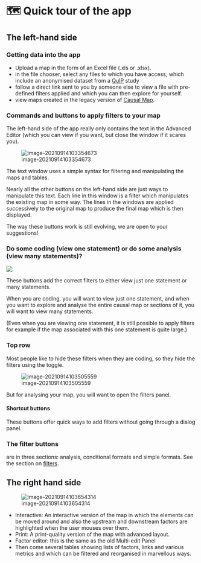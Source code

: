# 🗺 Quick tour of the app

## The left-hand side

### Getting data into the app

- Upload a map in the form of an Excel file (.xls or .xlsx).
- in the file chooser, select any files to which you have access, which include an anonymised dataset from a [QuIP](http://bathsdr.org/) study
- follow a direct link sent to you by someone else to view a file with pre-defined filters applied and which you can then explore for yourself.
- view maps created in the legacy version of [Causal Map](http://causalmap.app/).


### Commands and buttons to apply filters to your map

The left-hand side of the app really only contains the text in the Advanced Editor (which you can view if you want, but close the window if it scares you).

![image-20210914103354673](_assets/image-20210914103354673.png)

The text window uses a simple syntax for filtering and manipulating the maps and tables.

Nearly all the other buttons on the left-hand side are just ways to manipulate this text. Each line in this window is a filter which manipulates the existing map in some way. The lines in the windows are applied successively to the original map to produce the final map which is then displayed.

The way these buttons work is still evolving, we are open to your suggestions!

### Do some coding (view one statement) or do some analysis (view many statements)?

![](_assets/00600-tour0.png)

These buttons add the correct filters to either view just one statement or many statements. 

When you are coding, you will want to view just one statement, and when you want to explore and analyse the entire causal map or sections of it, you will want to view many statements. 

(Even when you are viewing one statement, it is still possible to apply filters for example if the map associated with this one statement is quite large.)

### Top row

Most people like to hide these filters when they are coding, so they hide the filters using the toggle.

![image-20210914103505559](_assets/image-20210914103505559.png)

But for analysing your map, you will want to open the filters panel.

#### Shortcut buttons

These buttons offer quick ways to add filters without going through a dialog panel.

### The filter buttons

are in three sections: analysis, conditional formats and simple formats. See the section on [filters](xx).

## The right hand side

![image-20210914103654314](_assets/image-20210914103654314.png)



- Interactive: An interactive version of the map in which the elements can be moved around and also the upstream and downstream factors are highlighted when the user mouses over them.
- Print: A print-quality version of the map with advanced layout.
- Factor editor: this is the same as the old Multi-edit Panel
- Then come several tables showing lists of factors, links and various metrics and which can be filtered and reorganised in marvellous ways.
